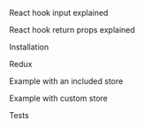React hook input explained

React hook return props explained

Installation

Redux

Example with an included store

Example with custom store

Tests
